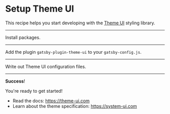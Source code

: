 # Setup Theme UI

This recipe helps you start developing with the [Theme UI](https://theme-ui.com) styling library.

<Config name="gatsbyjs/add-theme-ui" />

---

Install packages.

<NPMPackage name="theme-ui" />
<NPMPackage name="gatsby-plugin-theme-ui" />

---

Add the plugin `gatsby-plugin-theme-ui` to your `gatsby-config.js`.

<GatsbyPlugin name="gatsby-plugin-theme-ui" />

---

Write out Theme UI configuration files.

<GatsbyShadowFile
  theme="gatsby-plugin-theme-ui"
  path="src/index.js"
/>

<File
  content="export default {}"
  path="src/gatsby-plugin-theme-ui/components.js"
/>

---

**Success**!

You're ready to get started!

- Read the docs: https://theme-ui.com
- Learn about the theme specification: https://system-ui.com
